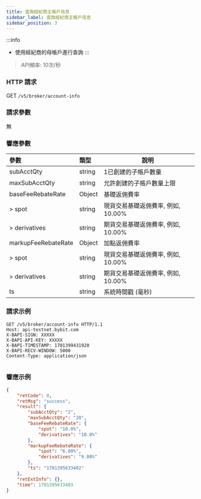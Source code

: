 ```yaml
---
title: 查詢經紀商主帳戶信息
sidebar_label: 查詢經紀商主帳戶信息
sidebar_position: 3
---
```

:::info
* 使用經紀商的母帳戶進行查詢
:::
> API頻率: 10次/秒

### HTTP 請求
GET `/v5/broker/account-info`

### 請求參數
無

### 響應參數
| 參數 | 類型 | 說明|
|:----- |:-----|----- |
|subAcctQty |string |1️已創建的子帳戶數量|
|maxSubAcctQty |string |允許創建的子帳戶數量上限|
|baseFeeRebateRate |Object |基礎返佣費率|
|> spot |string |現貨交易基礎返佣費率, 例如, 10.00% |
|> derivatives |string |期貨交易基礎返佣費率, 例如, 10.00%|
|markupFeeRebateRate |Object |加點返佣費率|
|> spot |string |現貨交易基礎返佣費率, 例如, 10.00% |
|> derivatives |string |期貨交易基礎返佣費率, 例如, 10.00%|
|ts |string |系統時間戳 (毫秒) |

### 請求示例

<Tabs groupId="programming-languages">
<TabItem value="http" label="HTTP">

```http
GET /v5/broker/account-info HTTP/1.1
Host: api-testnet.bybit.com
X-BAPI-SIGN: XXXXX
X-BAPI-API-KEY: XXXXX
X-BAPI-TIMESTAMP: 1701399431920
X-BAPI-RECV-WINDOW: 5000
Content-Type: application/json
```

</TabItem>
<TabItem value="python" label="Python">

```python

```

</TabItem>
</Tabs>

### 響應示例

```json
{
    "retCode": 0,
    "retMsg": "success",
    "result": {
        "subAcctQty": "2",
        "maxSubAcctQty": "20",
        "baseFeeRebateRate": {
            "spot": "10.0%",
            "derivatives": "10.0%"
        },
        "markupFeeRebateRate": {
            "spot": "6.00%",
            "derivatives": "9.00%"
        },
        "ts": "1701395633402"
    },
    "retExtInfo": {},
    "time": 1701395633403
}
```
